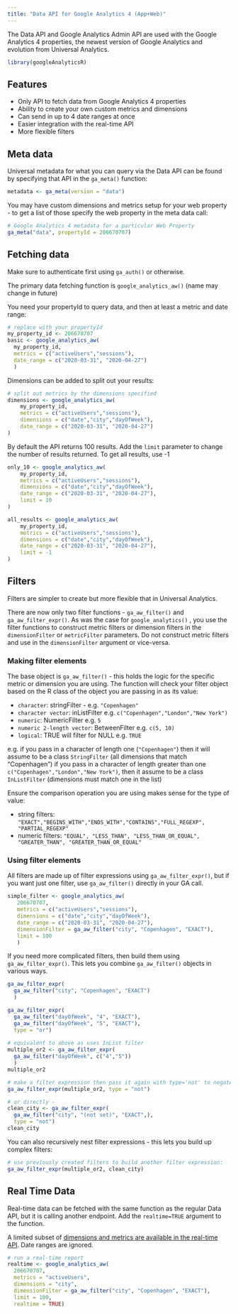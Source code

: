 ```yaml
---
title: "Data API for Google Analytics 4 (App+Web)"
---
```


The Data API and Google Analytics Admin API are used with the Google Analytics 4 properties, the newest version of Google Analytics and evolution from Universal Analytics.  

```r
library(googleAnalyticsR)
```


## Features

* Only API to fetch data from Google Analytics 4 properties
* Ability to create your own custom metrics and dimensions
* Can send in up to 4 date ranges at once
* Easier integration with the real-time API
* More flexible filters

## Meta data

Universal metadata for what you can query via the Data API can be found by specifying that API in the `ga_meta()` function:

```r
metadata <- ga_meta(version = "data")
```

You may have custom dimensions and metrics setup for your web property - to get a list of those specify the web property in the meta data call:

```r
# Google Analytics 4 metadata for a particular Web Property
ga_meta("data", propertyId = 206670707)
```

## Fetching data

Make sure to authenticate first using `ga_auth()` or otherwise.

The primary data fetching function is `google_analytics_aw()` (name may change in future)

You need your propertyId to query data, and then at least a metric and date range:

```r
# replace with your propertyId
my_property_id <- 206670707
basic <- google_analytics_aw(
  my_property_id,
  metrics = c("activeUsers","sessions"),
  date_range = c("2020-03-31", "2020-04-27")
  )
```

Dimensions can be added to split out your results:

```r
# split out metrics by the dimensions specified
dimensions <- google_analytics_aw(
    my_property_id,
    metrics = c("activeUsers","sessions"),
    dimensions = c("date","city","dayOfWeek"),
    date_range = c("2020-03-31", "2020-04-27")
)
```

By default the API returns 100 results.  Add the `limit` parameter to change the number of results returned.  To get all results, use -1

```r
only_10 <- google_analytics_aw(
    my_property_id,
    metrics = c("activeUsers","sessions"),
    dimensions = c("date","city","dayOfWeek"),
    date_range = c("2020-03-31", "2020-04-27"),
    limit = 10
)

all_results <- google_analytics_aw(
    my_property_id,
    metrics = c("activeUsers","sessions"),
    dimensions = c("date","city","dayOfWeek"),
    date_range = c("2020-03-31", "2020-04-27"),
    limit = -1
)
```

## Filters

Filters are simpler to create but more flexible that in Universal Analytics. 

There are now only two filter functions - `ga_aw_filter()` and `ga_aw_filter_expr()`.  As was the case for `google_analytics()` , you use the filter functions to construct metric filters or dimension filters in the `dimensionFilter` or `metricFilter` parameters. Do not construct metric filters and use in the `dimensionFilter` argument or vice-versa.

### Making filter elements

The base object is `ga_aw_filter()` - this holds the logic for the specific metric or dimension you are using.  The function will check your filter object based on the R class of the object you are passing in as its value:

* `character`: stringFilter - e.g. `"Copenhagen"`
* `character vector`: inListFilter e.g. `c("Copenhagen","London","New York")`
* `numeric`: NumericFilter e.g. `5`
* `numeric 2-length vector`: BetweenFilter e.g. `c(5, 10)`
* `logical`: TRUE will filter for NULL e.g. `TRUE`

e.g. if you pass in a character of length one (`"Copenhagen"`) then it will assume to be a class `StringFilter` (all dimensions that match "Copenhagen") if you pass in a character of length greater than one `c("Copenhagen","London","New York")`, then it assume to be a class `InListFilter` (dimensions must match one in the list)

Ensure the comparison operation you are using makes sense for the type of value:

* string filters: `"EXACT","BEGINS_WITH","ENDS_WITH","CONTAINS","FULL_REGEXP", "PARTIAL_REGEXP"`
* numeric filters: `"EQUAL", "LESS_THAN", "LESS_THAN_OR_EQUAL", "GREATER_THAN", "GREATER_THAN_OR_EQUAL"`

### Using filter elements

All filters are made up of filter expressions using `ga_aw_filter_expr()`, but if you want just one filter, use `ga_aw_filter()` directly in your GA call.

```r
simple_filter <- google_analytics_aw(
   206670707,
   metrics = c("activeUsers","sessions"),
   dimensions = c("date","city","dayOfWeek"),
   date_range = c("2020-03-31", "2020-04-27"),
   dimensionFilter = ga_aw_filter("city", "Copenhagen", "EXACT"),
   limit = 100
   )
```

If you need more complicated filters, then build them using `ga_aw_filter_expr()`.  This lets you combine `ga_aw_filter()` objects in various ways.


```r
ga_aw_filter_expr(
  ga_aw_filter("city", "Copenhagen", "EXACT")
  )

ga_aw_filter_expr(
  ga_aw_filter("dayOfWeek", "4", "EXACT"),
  ga_aw_filter("dayOfWeek", "5", "EXACT"),
  type = "or") 
   
# equivalent to above as uses InList filter
multiple_or2 <- ga_aw_filter_expr(
  ga_aw_filter("dayOfWeek", c("4","5"))
  )
multiple_or2

# make a filter expression then pass it again with type='not' to negate it 
ga_aw_filter_expr(multiple_or2, type = "not")

# or directly - 
clean_city <- ga_aw_filter_expr(
  ga_aw_filter("city", "(not set)", "EXACT",), 
  type = "not")
clean_city
```

You can also recursively nest filter expressions - this lets you build up complex filters:

```r
# use previously created filters to build another filter expression:
ga_aw_filter_expr(multiple_or2, clean_city)
```


## Real Time Data

Real-time data can be fetched with the same function as the regular Data API, but it is calling another endpoint.  Add the `realtime=TRUE` argument to the function.

A limited subset of [dimensions and metrics are available in the real-time API](https://developers.google.com/analytics/devguides/reporting/data/v1/realtime-api-schema).  Date ranges are ignored.

```r
# run a real-time report 
realtime <- google_analytics_aw(
  206670707,
  metrics = "activeUsers",
  dimensions = "city",
  dimensionFilter = ga_aw_filter("city", "Copenhagen", "EXACT"),
  limit = 100,
  realtime = TRUE)
```